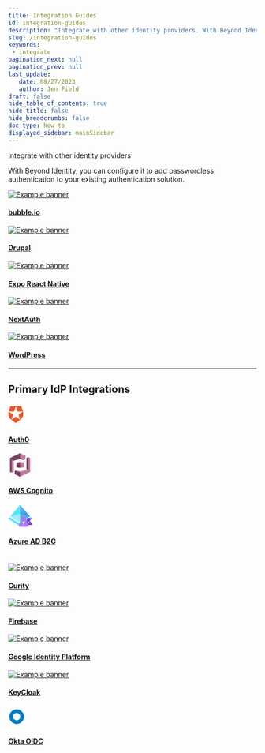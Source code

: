 ```yaml
---
title: Integration Guides
id: integration-guides
description: "Integrate with other identity providers. With Beyond Identity, you can configure it to add passwordless authentication to your existing authentication solution."
slug: /integration-guides 
keywords: 
 - integrate
pagination_next: null
pagination_prev: null
last_update: 
   date: 08/27/2023
   author: Jen Field
draft: false
hide_table_of_contents: true
hide_title: false
hide_breadcrumbs: false
doc_type: how-to
displayed_sidebar: mainSidebar
---
```



Integrate with other identity providers

With Beyond Identity, you can configure it to add passwordless authentication to your existing authentication solution. 



<section class="index-container">
  <section class="other-cards">
    <div class="container">
      <div class="row row--no-gutters">
        <div class="col col--2">
      <div class="col-demo intro-card icons-svg">
        <a href="/docs/bubble">
          <div class="icons-img">
        <img src={BubbleIoLogo} id="diagrams" alt="Example banner" />
      </div>
          <div class="card__body">
            <h4>bubble.io</h4>
          </div>
        </a>
    </div>
        </div>
        <div class="col col--2">
      <div class="col-demo intro-card icons-svg">
        <a href="/docs/drupal">
<div class="icons-img">
        <img src={DrupalLogo} id="diagrams" alt="Example banner" />
      </div>
          <div class="card__body">
            <h4>Drupal</h4>
          </div>
        </a>
    </div>
        </div>
        <div class="col col--3">
      <div class="col-demo intro-card icons-svg">
        <a href="/docs/expo-react-native">
<div class="icons-img">
        <img src={ExpoLogo} id="diagrams" alt="Example banner" />
      </div>
          <div class="card__body">
            <h4>Expo React Native</h4>
          </div>
        </a>
    </div>
        </div>
    <div class="col col--2">
      <div class="col-demo intro-card icons-svg">
        <a href="/docs/next-auth">
<div class="icons-img">
        <img src={NextAuthLogo} id="diagrams" alt="Example banner" />
      </div>
          <div class="card__body">
            <h4>NextAuth</h4>
          </div>
        </a>
    </div>
        </div>
    <div class="col col--2">
      <div class="col-demo intro-card icons-svg">
        <a href="/docs/wordpress">
<div class="icons-img">
        <img src={WordPressLogo} id="diagrams" alt="Example banner" />
      </div>
          <div class="card__body">
            <h4>WordPress</h4>
          </div>
        </a>
    </div>
        </div>
  </div>
</div>

---

<h2>Primary IdP Integrations</h2>
<div class="container">
  <div class="row row--no-gutters">
    <div class="col col--2">
      <div class="col-demo intro-card icons-svg">
        <a href="/docs/auth0">
          <svg width="34" height="44" viewBox="0 0 100 100" fill="none" xmlns="http://www.w3.org/2000/svg" {...props}>
            <path xmlns="http://www.w3.org/2000/svg" d="M71.0809 80.9699L61.0704 50.1567L87.2753 31.1184H54.883L44.8715 0.30583L44.8683 0.297468H77.2655L87.2795 31.1149L87.2802 31.1142L87.2885 31.1097C93.1039 48.9877 87.1143 69.3222 71.0809 80.9696V80.9699ZM18.6593 80.9699L18.6513 80.9759L44.8631 100.019L71.0809 80.9706L44.8715 61.9267L18.6596 80.9699H18.6593ZM2.45895 31.1104C-3.663 49.9563 3.44327 69.9257 18.6544 80.9738L18.6569 80.964L28.669 50.1525L2.46975 31.1177H34.8544L44.8662 0.305482L44.8683 0.297119H12.4694L2.4586 31.1104H2.45895Z" fill="#EB5424"/>
          </svg>
          <div class="card__body">
            <h4>Auth0</h4>
          </div>
        </a>
      </div>
    </div>
    <div class="col">
      <div class="col-demo intro-card icons-svg">
        <a href="/docs/aws-cognito">
          <svg xmlns="http://www.w3.org/2000/svg" width="48" height="48" viewBox="0 0 256 299" preserveAspectRatio="xMidYMid"><path d="M208.752 58.061l25.771-6.636.192.283.651 155.607-.843.846-5.31.227-20.159-3.138-.302-.794V58.061M59.705 218.971l.095.007 68.027 19.767.173.133.296.236-.096 59.232-.2.252-68.295-33.178v-46.449" fill="#7A3E65"/><path d="M208.752 204.456l-80.64 19.312-40.488-9.773-27.919 4.976L128 238.878l105.405-28.537 1.118-2.18-25.771-3.705" fill="#CFB2C1"/><path d="M196.295 79.626l-.657-.749-66.904-19.44-.734.283-.672-.343L22.052 89.734l-.575.703.845.463 24.075 3.53.851-.289 80.64-19.311 40.488 9.773 27.919-4.977" fill="#512843"/><path d="M47.248 240.537l-25.771 6.221-.045-.149-1.015-155.026 1.06-1.146 25.771 3.704v146.396" fill="#C17B9E"/><path d="M82.04 180.403l45.96 5.391.345-.515.187-71.887-.532-.589-45.96 5.392v62.208" fill="#7A3E65"/><path d="M173.96 180.403L128 185.794v-72.991l45.96 5.392v62.208M196.295 79.626L128 59.72V0l68.295 33.177v46.449" fill="#C17B9E"/><path d="M128 0L0 61.793v175.011l21.477 9.954V90.437L128 59.72V0" fill="#7A3E65"/><path d="M234.523 51.425v156.736L128 238.878v59.72l128-61.794V61.793l-21.477-10.368" fill="#C17B9E"/></svg>
          <div class="card__body">
            <h4>AWS Cognito</h4>
          </div>
        </a>
      </div>
    </div>
        <div class="col">
      <div class="col-demo intro-card icons-svg">
        <a href="/docs/azure-ad-b2c">
          <svg xmlns="http://www.w3.org/2000/svg" id="ffd65ef0-46f1-4123-aa86-6c2243292f5f" width="48" height="48" viewBox="0 0 18 18"><defs><linearGradient id="ae0c4e08-2440-488c-bae1-6509c7a4ef07" x1="13.25" y1="12.83" x2="8.62" y2="4.06" gradientUnits="userSpaceOnUse"><stop offset="0" stop-color="#1988d9"/><stop offset="0.9" stop-color="#54aef0"/></linearGradient></defs><g><polygon points="1.01 10.01 8.93 15.14 16.99 9.99 18 11.16 8.93 17.01 0 11.17 1.01 10.01" fill="#50e6ff"/><polygon points="1.61 9.35 8.93 0.62 16.4 9.36 8.93 14.08 1.61 9.35" fill="#fff"/><polygon points="8.93 0.62 8.93 14.08 1.61 9.35 8.93 0.62" fill="#50e6ff"/><polygon points="8.93 0.62 8.93 14.08 16.4 9.36 8.93 0.62" fill="url(#ae0c4e08-2440-488c-bae1-6509c7a4ef07)"/><polygon points="8.93 7.57 16.4 9.36 8.93 14.08 8.93 7.57" fill="#53b1e0"/><polygon points="8.93 14.08 1.61 9.35 8.93 7.57 8.93 14.08" fill="#9cebff"/><polygon points="8.93 17.01 18 11.16 16.99 9.99 8.93 15.14 8.93 17.01" fill="#5ea0ef"/><path d="M17.45,16a.44.44,0,0,0,.44-.44v0a2.5,2.5,0,0,0-2.45-2.5c-1.53,0-2.32.95-2.47,2.5a.45.45,0,0,0,.39.49h4.09Z" fill="#773adc"/><path d="M15.44,13.38a1.35,1.35,0,0,1-.75-.22l.74,1.93.73-1.92A1.38,1.38,0,0,1,15.44,13.38Z" fill="#fff" opacity="0.8"/><circle cx="15.44" cy="12" r="1.38" fill="#773adc"/><path d="M14.68,17.38a.65.65,0,0,0,.66-.66v-.08c-.26-2.05-1.43-3.73-3.67-3.73S8.22,14.33,8,16.65a.65.65,0,0,0,.58.72h6.11Z" fill="#a67af4"/><path d="M11.7,13.4a2,2,0,0,1-1.11-.33L11.69,16l1.1-2.87A2,2,0,0,1,11.7,13.4Z" fill="#fff" opacity="0.8"/><circle cx="11.69" cy="11.34" r="2.06" fill="#a67af4"/></g></svg>
          <div class="card__body">
            <h4>Azure AD B2C</h4>
          </div>
        </a>
      </div>
    </div>
    <div class="col col--2">
      <div class="col-demo intro-card">
        <a href="/docs/curity">
        <br />
          <div class="icons-48">
        <img src={CurityLogo} id="diagrams" alt="Example banner" />
      </div>
          <div class="card__body">
            <h4>Curity</h4>
          </div>
        </a>
    </div>
    </div>
  </div>
  <div class="row row--no-gutters">
          <div class="col">
      <div class="col-demo intro-card icons-svg">
        <a href="/docs/firebase">
          <div class="icons-img">
        <img src={GoogleFirebaseLogo} id="diagrams" alt="Example banner" />
      </div>
          <div class="card__body">
            <h4>Firebase</h4>
          </div>
        </a>
      </div>
    </div>
    <div class="col col--4">
      <div class="col-demo intro-card icons-svg">
        <a href="/docs/google-identity-platform">
          <div class="icons-img">
        <img src={GoogleIdentityPlatformLogo} id="diagrams" alt="Example banner" />
      </div>
      <div class="card__body">
        <h4>Google Identity Platform</h4>
      </div>
        </a>
      </div>
    </div>
    <div class="col">
      <div class="col-demo intro-card icons-svg">
        <a href="/docs/keycloak">
        <div class="icons-img">
        <img src={KeyCloakLogo} id="diagrams" alt="Example banner" />
      </div>
          <div class="card__body">
            <h4>KeyCloak</h4>
          </div>
        </a>
      </div>
    </div>
    <div class="col">
      <div class="col-demo intro-card icons-svg">
        <a href="/docs/okta-oidc">
          <svg xmlns="http://www.w3.org/2000/svg" width="34" height="44" viewBox="0 0 16 16" fill="none"><path fill="#007DC1" d="M8 1C4.143 1 1 4.12 1 8s3.121 7 7 7 7-3.121 7-7-3.143-7-7-7zm0 10.5c-1.94 0-3.5-1.56-3.5-3.5S6.06 4.5 8 4.5s3.5 1.56 3.5 3.5-1.56 3.5-3.5 3.5z"/></svg>
          <div class="card__body">
            <h4>Okta OIDC</h4>
          </div>
        </a>
      </div>
    </div>
  </div>
</div>

  </section>
</section>